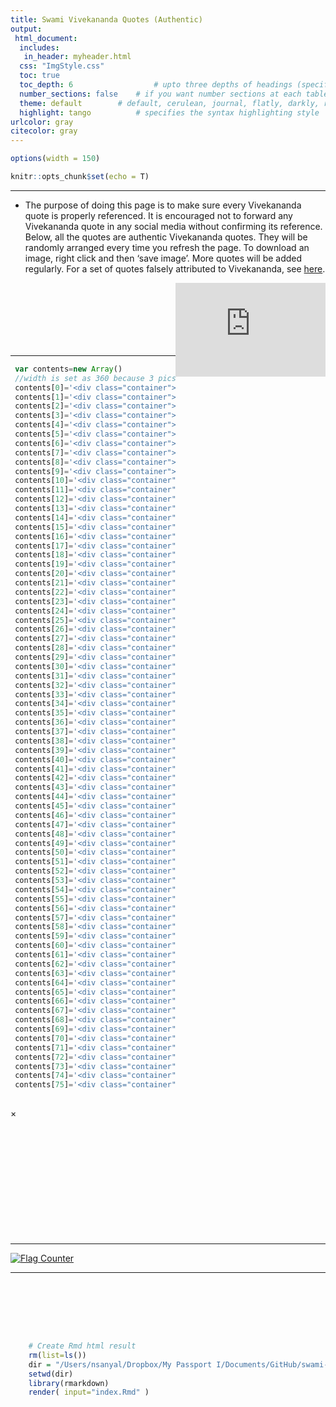 ```yaml
---
title: Swami Vivekananda Quotes (Authentic)
output:
 html_document:
  includes:
   in_header: myheader.html
  css: "ImgStyle.css"    
  toc: true
  toc_depth: 6  				# upto three depths of headings (specified by #, ## and ###)
  number_sections: false 	# if you want number sections at each table header
  theme: default  		# default, cerulean, journal, flatly, darkly, readable, spacelab, united, cosmo, lumen, paper, sandstone, simplex, and yeti
  highlight: tango  		# specifies the syntax highlighting style
urlcolor: gray
citecolor: gray
---
```


<!-- ### For google site verification. Don't delete this to keep google indexing. ### -->
<head>
<meta name="google-site-verification" content="FGoFsQAYjE2ald5KjM10Ms8FZY1YAtnXKamBSF3aOQY" />
</head>

<style type="text/css"> /* This sets the overall width of the HTML page */
 .main-container {
   max-width: 1200px;
   margin-left: auto;
   margin-right: auto;
 };
 p {line-height: 4em;}
</style>

```r
options(width = 150)
```

```r
knitr::opts_chunk$set(echo = T)
```

<!-- ##### JavaScript SDK for enabling Facebook Comments Plugin #### -->
<div id="fb-root"></div>    
<script async defer crossorigin="anonymous" src="https://connect.facebook.net/en_US/sdk.js#xfbml=1&version=v9.0" nonce="aBTZOgEr">
</script>
<!-- ################ -->

<hr> 

<!-- ################ Introduction text ################-->
- The purpose of doing this page is to make sure every Vivekananda quote is properly referenced. It is encouraged not to forward any Vivekananda quote in any social media without confirming its reference. Below, all the quotes are authentic Vivekananda quotes. They will be randomly arranged every time you refresh the page. To download an image, right click and then 'save image'. More quotes will be added regularly. For a set of quotes falsely attributed to Vivekananda, see [here](https://onudhyan.blogspot.com/2020/06/quotes-falsely-attributed-to-swami.html){target="\_blank"}.
<!-- ################ -->


<!-- ################ Facebook iframe ################ -->
<iframe align="right" src="https://www.facebook.com/plugins/page.php?href=https%3A%2F%2Fwww.facebook.com%2FSwami-Vivekananda-Quotes-Authentic-104968054944575&tabs=timeline&width=240&height=70&small_header=false&adapt_container_width=true&hide_cover=false&show_facepile=true&appId" width="240" height="150" style="border:none;overflow:hidden" scrolling="yes" frameborder="0" allowfullscreen="true" allow="autoplay; clipboard-write; encrypted-media; picture-in-picture; web-share"></iframe>
<br><br><br><br><br><br>
<!-- ################ -->

<hr>





<!-- ################ Javascript to randomly organize pics ################ --> 
<!-- http://www.javascriptkit.com/javatutors/randomorder.shtml -->
```js
 var contents=new Array()
 //width is set as 360 because 3 pics in a row makes 1180, and the html page width is set as 1200.
 contents[0]='<div class="container"><img id="myImg" class="myImages" border="1" src="P001.jpeg" style="width:355px;max-width:400px"><a href="P001.html"><button class="btn">Share</button></a></div>'
 contents[1]='<div class="container"><img id="myImg" class="myImages" border="1" src="P002.jpeg" style="width:355px;max-width:400px"><a href="P002.html"><button class="btn">Share</button></a></div>'
 contents[2]='<div class="container"><img id="myImg" class="myImages" border="1" src="P003.jpeg" style="width:355px;max-width:400px"><a href="P003.html"><button class="btn">Share</button></a></div>'
 contents[3]='<div class="container"><img id="myImg" class="myImages" border="1" src="P004.jpeg" style="width:355px;max-width:400px"><a href="P004.html"><button class="btn">Share</button></a></div>'
 contents[4]='<div class="container"><img id="myImg" class="myImages" border="1" src="P005.jpeg" style="width:355px;max-width:400px"><a href="P005.html"><button class="btn">Share</button></a></div>'
 contents[5]='<div class="container"><img id="myImg" class="myImages" border="1" src="P006.jpeg" style="width:355px;max-width:400px"><a href="P006.html"><button class="btn">Share</button></a></div>'
 contents[6]='<div class="container"><img id="myImg" class="myImages" border="1" src="P007.jpeg" style="width:355px;max-width:400px"><a href="P007.html"><button class="btn">Share</button></a></div>'
 contents[7]='<div class="container"><img id="myImg" class="myImages" border="1" src="P008.jpeg" style="width:355px;max-width:400px"><a href="P008.html"><button class="btn">Share</button></a></div>'
 contents[8]='<div class="container"><img id="myImg" class="myImages" border="1" src="P009.jpeg" style="width:355px;max-width:400px"><a href="P009.html"><button class="btn">Share</button></a></div>'
 contents[9]='<div class="container"><img id="myImg" class="myImages" border="1" src="P010.jpeg" style="width:355px;max-width:400px"><a href="P010.html"><button class="btn">Share</button></a></div>'
 contents[10]='<div class="container"><img id="myImg" class="myImages" border="1" src="P011.jpeg" style="width:355px;max-width:400px"><a href="P011.html"><button class="btn">Share</button></a></div>'
 contents[11]='<div class="container"><img id="myImg" class="myImages" border="1" src="P012.jpeg" style="width:355px;max-width:400px"><a href="P012.html"><button class="btn">Share</button></a></div>'
 contents[12]='<div class="container"><img id="myImg" class="myImages" border="1" src="P013.jpeg" style="width:355px;max-width:400px"><a href="P013.html"><button class="btn">Share</button></a></div>'
 contents[13]='<div class="container"><img id="myImg" class="myImages" border="1" src="P014.jpeg" style="width:355px;max-width:400px"><a href="P014.html"><button class="btn">Share</button></a></div>'
 contents[14]='<div class="container"><img id="myImg" class="myImages" border="1" src="P015.jpeg" style="width:355px;max-width:400px"><a href="P015.html"><button class="btn">Share</button></a></div>'
 contents[15]='<div class="container"><img id="myImg" class="myImages" border="1" src="P016.jpeg" style="width:355px;max-width:400px"><a href="P016.html"><button class="btn">Share</button></a></div>'
 contents[16]='<div class="container"><img id="myImg" class="myImages" border="1" src="P017.jpeg" style="width:355px;max-width:400px"><a href="P017.html"><button class="btn">Share</button></a></div>'
 contents[17]='<div class="container"><img id="myImg" class="myImages" border="1" src="P018.jpeg" style="width:355px;max-width:400px"><a href="P018.html"><button class="btn">Share</button></a></div>'
 contents[18]='<div class="container"><img id="myImg" class="myImages" border="1" src="P019.jpeg" style="width:355px;max-width:400px"><a href="P019.html"><button class="btn">Share</button></a></div>'
 contents[19]='<div class="container"><img id="myImg" class="myImages" border="1" src="P020.jpeg" style="width:355px;max-width:400px"><a href="P020.html"><button class="btn">Share</button></a></div>'
 contents[20]='<div class="container"><img id="myImg" class="myImages" border="1" src="P021.jpeg" style="width:355px;max-width:400px"><a href="P021.html"><button class="btn">Share</button></a></div>'
 contents[21]='<div class="container"><img id="myImg" class="myImages" border="1" src="P022.jpeg" style="width:355px;max-width:400px"><a href="P022.html"><button class="btn">Share</button></a></div>'
 contents[22]='<div class="container"><img id="myImg" class="myImages" border="1" src="P023.jpeg" style="width:355px;max-width:400px"><a href="P023.html"><button class="btn">Share</button></a></div>'
 contents[23]='<div class="container"><img id="myImg" class="myImages" border="1" src="P024.jpeg" style="width:355px;max-width:400px"><a href="P024.html"><button class="btn">Share</button></a></div>'
 contents[24]='<div class="container"><img id="myImg" class="myImages" border="1" src="P025.jpeg" style="width:355px;max-width:400px"><a href="P025.html"><button class="btn">Share</button></a></div>'
 contents[25]='<div class="container"><img id="myImg" class="myImages" border="1" src="P026.jpeg" style="width:355px;max-width:400px"><a href="P026.html"><button class="btn">Share</button></a></div>'
 contents[26]='<div class="container"><img id="myImg" class="myImages" border="1" src="P027.jpeg" style="width:355px;max-width:400px"><a href="P027.html"><button class="btn">Share</button></a></div>'
 contents[27]='<div class="container"><img id="myImg" class="myImages" border="1" src="P028.jpeg" style="width:355px;max-width:400px"><a href="P028.html"><button class="btn">Share</button></a></div>'
 contents[28]='<div class="container"><img id="myImg" class="myImages" border="1" src="P029.jpeg" style="width:355px;max-width:400px"><a href="P029.html"><button class="btn">Share</button></a></div>'
 contents[29]='<div class="container"><img id="myImg" class="myImages" border="1" src="P030.jpeg" style="width:355px;max-width:400px"><a href="P030.html"><button class="btn">Share</button></a></div>'
 contents[30]='<div class="container"><img id="myImg" class="myImages" border="1" src="P031.jpeg" style="width:355px;max-width:400px"><a href="P031.html"><button class="btn">Share</button></a></div>'
 contents[31]='<div class="container"><img id="myImg" class="myImages" border="1" src="P032.jpeg" style="width:355px;max-width:400px"><a href="P032.html"><button class="btn">Share</button></a></div>'
 contents[32]='<div class="container"><img id="myImg" class="myImages" border="1" src="P033.jpeg" style="width:355px;max-width:400px"><a href="P033.html"><button class="btn">Share</button></a></div>'
 contents[33]='<div class="container"><img id="myImg" class="myImages" border="1" src="P034.jpeg" style="width:355px;max-width:400px"><a href="P034.html"><button class="btn">Share</button></a></div>'
 contents[34]='<div class="container"><img id="myImg" class="myImages" border="1" src="P035.jpeg" style="width:355px;max-width:400px"><a href="P035.html"><button class="btn">Share</button></a></div>'
 contents[35]='<div class="container"><img id="myImg" class="myImages" border="1" src="P036.jpeg" style="width:355px;max-width:400px"><a href="P036.html"><button class="btn">Share</button></a></div>'
 contents[36]='<div class="container"><img id="myImg" class="myImages" border="1" src="P037.jpeg" style="width:355px;max-width:400px"><a href="P037.html"><button class="btn">Share</button></a></div>'
 contents[37]='<div class="container"><img id="myImg" class="myImages" border="1" src="P038.jpeg" style="width:355px;max-width:400px"><a href="P038.html"><button class="btn">Share</button></a></div>'
 contents[38]='<div class="container"><img id="myImg" class="myImages" border="1" src="P039.jpeg" style="width:355px;max-width:400px"><a href="P039.html"><button class="btn">Share</button></a></div>'
 contents[39]='<div class="container"><img id="myImg" class="myImages" border="1" src="P040.jpeg" style="width:355px;max-width:400px"><a href="P040.html"><button class="btn">Share</button></a></div>'
 contents[40]='<div class="container"><img id="myImg" class="myImages" border="1" src="P041.jpeg" style="width:355px;max-width:400px"><a href="P041.html"><button class="btn">Share</button></a></div>'
 contents[41]='<div class="container"><img id="myImg" class="myImages" border="1" src="P042.jpeg" style="width:355px;max-width:400px"><a href="P042.html"><button class="btn">Share</button></a></div>'
 contents[42]='<div class="container"><img id="myImg" class="myImages" border="1" src="P043.jpeg" style="width:355px;max-width:400px"><a href="P043.html"><button class="btn">Share</button></a></div>'
 contents[43]='<div class="container"><img id="myImg" class="myImages" border="1" src="P044.jpeg" style="width:355px;max-width:400px"><a href="P044.html"><button class="btn">Share</button></a></div>'
 contents[44]='<div class="container"><img id="myImg" class="myImages" border="1" src="P045.jpeg" style="width:355px;max-width:400px"><a href="P045.html"><button class="btn">Share</button></a></div>'
 contents[45]='<div class="container"><img id="myImg" class="myImages" border="1" src="P046.jpeg" style="width:355px;max-width:400px"><a href="P046.html"><button class="btn">Share</button></a></div>'
 contents[46]='<div class="container"><img id="myImg" class="myImages" border="1" src="P047.jpeg" style="width:355px;max-width:400px"><a href="P047.html"><button class="btn">Share</button></a></div>'
 contents[47]='<div class="container"><img id="myImg" class="myImages" border="1" src="P048.jpeg" style="width:355px;max-width:400px"><a href="P048.html"><button class="btn">Share</button></a></div>'
 contents[48]='<div class="container"><img id="myImg" class="myImages" border="1" src="P049.jpeg" style="width:355px;max-width:400px"><a href="P049.html"><button class="btn">Share</button></a></div>'
 contents[49]='<div class="container"><img id="myImg" class="myImages" border="1" src="P050.jpeg" style="width:355px;max-width:400px"><a href="P050.html"><button class="btn">Share</button></a></div>'
 contents[50]='<div class="container"><img id="myImg" class="myImages" border="1" src="P051.jpeg" style="width:355px;max-width:400px"><a href="P051.html"><button class="btn">Share</button></a></div>'
 contents[51]='<div class="container"><img id="myImg" class="myImages" border="1" src="P052.jpeg" style="width:355px;max-width:400px"><a href="P052.html"><button class="btn">Share</button></a></div>'
 contents[52]='<div class="container"><img id="myImg" class="myImages" border="1" src="P053.jpeg" style="width:355px;max-width:400px"><a href="P053.html"><button class="btn">Share</button></a></div>'
 contents[53]='<div class="container"><img id="myImg" class="myImages" border="1" src="P054.jpeg" style="width:355px;max-width:400px"><a href="P054.html"><button class="btn">Share</button></a></div>'
 contents[54]='<div class="container"><img id="myImg" class="myImages" border="1" src="P055.jpeg" style="width:355px;max-width:400px"><a href="P055.html"><button class="btn">Share</button></a></div>'
 contents[55]='<div class="container"><img id="myImg" class="myImages" border="1" src="P056.jpeg" style="width:355px;max-width:400px"><a href="P056.html"><button class="btn">Share</button></a></div>'
 contents[56]='<div class="container"><img id="myImg" class="myImages" border="1" src="P057.jpeg" style="width:355px;max-width:400px"><a href="P057.html"><button class="btn">Share</button></a></div>'
 contents[57]='<div class="container"><img id="myImg" class="myImages" border="1" src="P058.jpeg" style="width:355px;max-width:400px"><a href="P058.html"><button class="btn">Share</button></a></div>'
 contents[58]='<div class="container"><img id="myImg" class="myImages" border="1" src="P059.jpeg" style="width:355px;max-width:400px"><a href="P059.html"><button class="btn">Share</button></a></div>'
 contents[59]='<div class="container"><img id="myImg" class="myImages" border="1" src="P060.jpeg" style="width:355px;max-width:400px"><a href="P060.html"><button class="btn">Share</button></a></div>'
 contents[60]='<div class="container"><img id="myImg" class="myImages" border="1" src="P061.jpeg" style="width:355px;max-width:400px"><a href="P061.html"><button class="btn">Share</button></a></div>'
 contents[61]='<div class="container"><img id="myImg" class="myImages" border="1" src="P062.jpeg" style="width:355px;max-width:400px"><a href="P062.html"><button class="btn">Share</button></a></div>'
 contents[62]='<div class="container"><img id="myImg" class="myImages" border="1" src="P063.jpeg" style="width:355px;max-width:400px"><a href="P063.html"><button class="btn">Share</button></a></div>'
 contents[63]='<div class="container"><img id="myImg" class="myImages" border="1" src="P064.jpeg" style="width:355px;max-width:400px"><a href="P064.html"><button class="btn">Share</button></a></div>'
 contents[64]='<div class="container"><img id="myImg" class="myImages" border="1" src="P065.jpeg" style="width:355px;max-width:400px"><a href="P065.html"><button class="btn">Share</button></a></div>'
 contents[65]='<div class="container"><img id="myImg" class="myImages" border="1" src="P066.jpeg" style="width:355px;max-width:400px"><a href="P066.html"><button class="btn">Share</button></a></div>'
 contents[66]='<div class="container"><img id="myImg" class="myImages" border="1" src="P067.jpeg" style="width:355px;max-width:400px"><a href="P067.html"><button class="btn">Share</button></a></div>'
 contents[67]='<div class="container"><img id="myImg" class="myImages" border="1" src="P068.jpeg" style="width:355px;max-width:400px"><a href="P068.html"><button class="btn">Share</button></a></div>'
 contents[68]='<div class="container"><img id="myImg" class="myImages" border="1" src="P069.jpeg" style="width:355px;max-width:400px"><a href="P069.html"><button class="btn">Share</button></a></div>'
 contents[69]='<div class="container"><img id="myImg" class="myImages" border="1" src="P070.jpeg" style="width:355px;max-width:400px"><a href="P070.html"><button class="btn">Share</button></a></div>'
 contents[70]='<div class="container"><img id="myImg" class="myImages" border="1" src="P071.jpeg" style="width:355px;max-width:400px"><a href="P071.html"><button class="btn">Share</button></a></div>'
 contents[71]='<div class="container"><img id="myImg" class="myImages" border="1" src="P072.jpeg" style="width:355px;max-width:400px"><a href="P072.html"><button class="btn">Share</button></a></div>'
 contents[72]='<div class="container"><img id="myImg" class="myImages" border="1" src="P073.jpeg" style="width:355px;max-width:400px"><a href="P073.html"><button class="btn">Share</button></a></div>'
 contents[73]='<div class="container"><img id="myImg" class="myImages" border="1" src="P074.jpeg" style="width:355px;max-width:400px"><a href="P074.html"><button class="btn">Share</button></a></div>'
 contents[74]='<div class="container"><img id="myImg" class="myImages" border="1" src="P075.jpeg" style="width:355px;max-width:400px"><a href="P075.html"><button class="btn">Share</button></a></div>'
 contents[75]='<div class="container"><img id="myImg" class="myImages" border="1" src="P076.jpeg" style="width:355px;max-width:400px"><a href="P076.html"><button class="btn">Share</button></a></div>'
 
``` 
<script>
 var i=0
 //variable used to contain controlled random number 
 var random
 var spacing="<br>"
 //while all of array elements haven't been cycled thru
 while (i<contents.length){
     //generate random num between 0 and arraylength-1
     random=Math.floor(Math.random()*contents.length)
     //if element hasn't been marked as "selected"
     if (contents[random]!="selected"){
         document.write(contents[random]+'&nbsp;'+'&nbsp;')
         //mark element as selected
         contents[random]="selected"
         i++
     }
 }
</script>
<!-- ################ -->


<!-- ################ Javascript to pop-up image onclick in modal ################ --> 
<!-- https://www.w3schools.com/howto/howto_css_modal_images.asp -->
<!-- The Modal -->
<div id="myModal" class="modal">
  <span class="close">&times;</span>  <!-- The Close Button -->
  <img class="modal-content" id="img01">  <!-- Modal Content (The Image) -->
  <div id="caption"></div>  <!-- Modal Caption (Image Text) -->
</div>

<script>
 // Get the modal
 var modal = document.getElementById("myModal"); 

 // Get the image and insert it inside the modal - use its "alt" text as a caption
 var images = document.getElementsByClassName('myImages');
 var modalImg = document.getElementById("img01");
 var captionText = document.getElementById("caption");
 for (var i = 0; i < images.length; i++) {
  var img = images[i];
  img.onclick = function(){
    modal.style.display = "block";
    modalImg.src = this.src;
    captionText.innerHTML = this.alt;
  }
 } 

 // Get the <span> element that closes the modal
 var span = document.getElementsByClassName("close")[0]; 

 // When the user clicks on <span> (x), close the modal
 span.onclick = function() { 
   modal.style.display = "none";
 }
</script>
<!-- ################ -->

<br>






<!-- <div class="container">
<a target="_blank" OnClick="window.open(this.href,'targetWindow','toolbar=no,location=0,status=no,menubar=no,scrollbars=yes,resizable=yes,width=700,height=700,top=0,left=300'); return false;" href="P001.html">
  <img id="myImg" class="myImages" border="1" src="P001.jpeg" style="width:355px;max-width:400px" />
  <button class="btn">Share</button>
</a>
</div> -->




<!-- ####### Facebook and pinterest share buttons at topleft of every image ######-->
<!-- Will not work in laptop. Will work in web. -->

<!-- <script>
var a2a_config = a2a_config || {};
a2a_config.overlays = a2a_config.overlays || [];
a2a_config.overlays.push({});
</script>

<script async src="https://static.addtoany.com/menu/page.js"></script>
 -->




















<p>&nbsp;</p> <p>&nbsp;</p> <p>&nbsp;</p> <p>&nbsp;</p> <p>&nbsp;</p>
<hr>

<!-- ################ Visit counter ############## -->

<div align="center">
<a href="https://info.flagcounter.com/Wwks"><img src="https://s01.flagcounter.com/map/Wwks/size_s/txt_000000/border_CCCCCC/pageviews_0/viewers_0/flags_0/" alt="Flag Counter" border="0"></a>
</div>

<hr><br>

<!-- ################ Facebook comments plugin ############## -->

<div class="fb-comments" data-href="https://swami-vivekananda-quotes-authentic.github.io" data-width="1000" data-numposts="10"></div>

<br><br><br>




```r
	# Create Rmd html result
	rm(list=ls())
	dir = "/Users/nsanyal/Dropbox/My Passport I/Documents/GitHub/swami-vivekananda-quotes-authentic.github.io"
	setwd(dir)
	library(rmarkdown)
	render( input="index.Rmd" )
```







